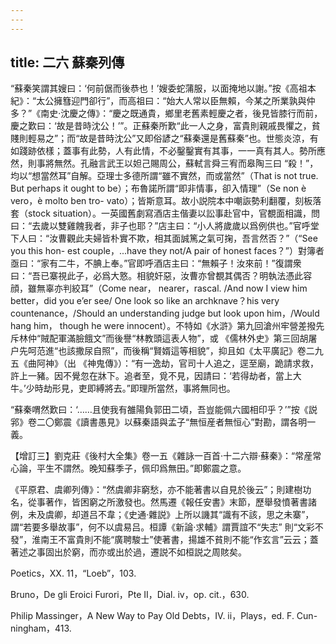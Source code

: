 ```yaml
---
---
---
```

title: 二六 蘇秦列傳
---




“蘇秦笑謂其嫂曰：‘何前倨而後恭也！’嫂委蛇蒲服，以面掩地以謝。”按《高祖本紀》：“太公擁篲迎門卻行”，而高祖曰：“始大人常以臣無賴，今某之所業孰與仲多？”《南史·沈慶之傳》：“慶之既通貴，鄉里老舊素輕慶之者，後見皆膝行而前，慶之歎曰：‘故是昔時沈公！’”。正蘇秦所歎“此一人之身，富貴則親戚畏懼之，貧賤則輕易之”；而“故是昔時沈公”又即俗諺之“蘇秦還是舊蘇秦”也。世態炎涼，有如踐跡依樣；蓋事有此勢，人有此情，不必鑿鑿實有其事，一一真有其人。勢所應然，則事將無然。孔融言武王以妲己賜周公，蘇軾言舜三宥而皋陶三曰 “殺！”，均以“想當然耳”自解。亞理士多德所謂“雖不實然，而或當然”（That is not true. But perhaps it ought to be）；布魯諾所謂“即非情事，卻入情理”（Se non è vero，è molto ben tro- vato）；皆斯意耳。故小説院本中嘲詼勢利翻覆，刻板落套（stock situation）。一英國舊劇寫酒店主偕妻以訟事赴官中，官覩面相識，問曰：“去歲以雙雞餽我者，非子也耶？”店主曰：“小人將歲歲以爲例供也。”官呼堂下人曰：“汝曹觀此夫婦皆朴實不欺，相其面誠篤之氣可掬，吾言然否？”（“See you this hon- est couple，...have they not/A pair of honest faces？”）對簿者亟曰：“家有二牛，不腆上奉。”官即呼酒店主曰：“無賴子！汝來前！”復謂衆曰：“吾已寨視此子，必爲大憝。相貌奸惡，汝曹亦曾覩其偶否？明執法憑此容顔，雖無辜亦判絞耳”（Come near， nearer，rascal. /And now I view him better，did you e’er see/ One look so like an archknave？his very countenance，/Should an understanding judge but look upon him，/Would hang him， though he were innocent）。不特如《水滸》第九回滄州牢營差撥先斥林仲“賊配軍滿臉餓文”而後譽“林教頭這表人物”，或 《儒林外史》第三回胡屠户先呵范進“也該撒尿自照”，而後稱“賢婿這等相貌”，抑且如《太平廣記》卷二九五《曲阿神》（出 《神鬼傳》）：“有一逸劫，官司十人追之，逕至廟，跪請求救，許上一豬。因不覺忽在牀下。追者至，覓不見，因請曰：‘若得劫者，當上大牛。’少時劫形見，吏即縛將去。”即理所當然，事將無同也。

“蘇秦喟然歎曰：‘……且使我有雒陽負郭田二頃，吾豈能佩六國相印乎？’”按《説郛》卷二〇鄭震《讀書愚見》以蘇秦語與孟子“無恒産者無恒心”對勘，謂各明一義。

【增訂三】劉克莊《後村大全集》卷一五《雜詠一百首·十二六辯·蘇秦》：“常産常心論，平生不謂然。晚知蘇季子，佩印爲無田。”即鄭震之意。

《平原君、虞卿列傳》：“然虞卿非窮愁，亦不能著書以自見於後云”；則建樹功名，從事著作，皆困窮之所激發也。然馬遷《報任安書》末節，歷舉發憤著書諸例，未及虞卿，却道吕不韋；《史通·雜説》上所以譏其“識有不該，思之未寨”，謂“若要多舉故事”，何不以虞易吕。桓譚《新論·求輔》謂賈誼不“失志” 則“文彩不發”，淮南王不富貴則不能“廣聘駿士”使著書，揚雄不貧則不能“作玄言”云云；蓋著述之事固出於窮，而亦或出於過，遷説不如桓説之周賅矣。

Poetics，XX. 11，“Loeb”，103.

Bruno，De gli Eroici Furori，Pte II，Dial. iv，op. cit.，630.

Philip Massinger，A New Way to Pay Old Debts，IV. ii，Plays，ed. F. Cun- ningham，413.